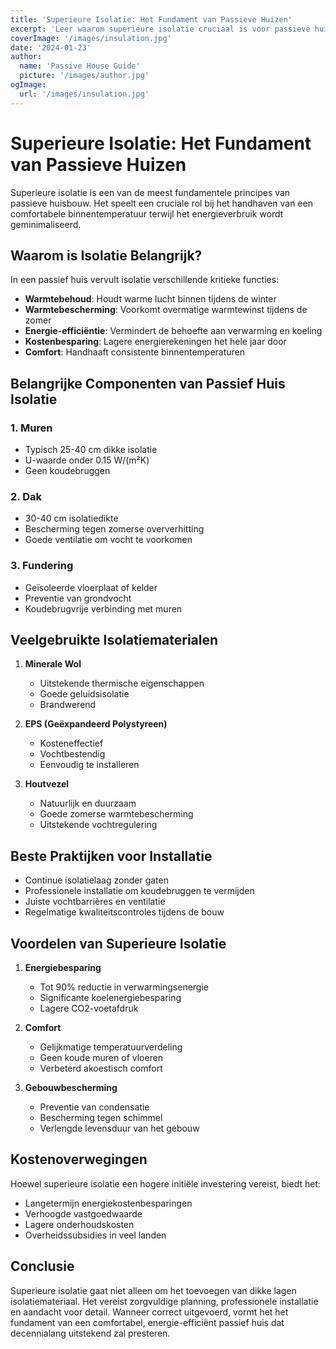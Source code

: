 ```yaml
---
title: 'Superieure Isolatie: Het Fundament van Passieve Huizen'
excerpt: 'Leer waarom superieure isolatie cruciaal is voor passieve huizen en hoe het bijdraagt aan energie-efficiëntie.'
coverImage: '/images/insulation.jpg'
date: '2024-01-23'
author:
  name: 'Passive House Guide'
  picture: '/images/author.jpg'
ogImage:
  url: '/images/insulation.jpg'
---
```


# Superieure Isolatie: Het Fundament van Passieve Huizen

Superieure isolatie is een van de meest fundamentele principes van passieve huisbouw. Het speelt een cruciale rol bij het handhaven van een comfortabele binnentemperatuur terwijl het energieverbruik wordt geminimaliseerd.

## Waarom is Isolatie Belangrijk?

In een passief huis vervult isolatie verschillende kritieke functies:

- **Warmtebehoud**: Houdt warme lucht binnen tijdens de winter
- **Warmtebescherming**: Voorkomt overmatige warmtewinst tijdens de zomer
- **Energie-efficiëntie**: Vermindert de behoefte aan verwarming en koeling
- **Kostenbesparing**: Lagere energierekeningen het hele jaar door
- **Comfort**: Handhaaft consistente binnentemperaturen

## Belangrijke Componenten van Passief Huis Isolatie

### 1. Muren
- Typisch 25-40 cm dikke isolatie
- U-waarde onder 0.15 W/(m²K)
- Geen koudebruggen

### 2. Dak
- 30-40 cm isolatiedikte
- Bescherming tegen zomerse oververhitting
- Goede ventilatie om vocht te voorkomen

### 3. Fundering
- Geïsoleerde vloerplaat of kelder
- Preventie van grondvocht
- Koudebrugvrije verbinding met muren

## Veelgebruikte Isolatiematerialen

1. **Minerale Wol**
   - Uitstekende thermische eigenschappen
   - Goede geluidsisolatie
   - Brandwerend

2. **EPS (Geëxpandeerd Polystyreen)**
   - Kosteneffectief
   - Vochtbestendig
   - Eenvoudig te installeren

3. **Houtvezel**
   - Natuurlijk en duurzaam
   - Goede zomerse warmtebescherming
   - Uitstekende vochtregulering

## Beste Praktijken voor Installatie

- Continue isolatielaag zonder gaten
- Professionele installatie om koudebruggen te vermijden
- Juiste vochtbarrières en ventilatie
- Regelmatige kwaliteitscontroles tijdens de bouw

## Voordelen van Superieure Isolatie

1. **Energiebesparing**
   - Tot 90% reductie in verwarmingsenergie
   - Significante koelenergiebesparing
   - Lagere CO2-voetafdruk

2. **Comfort**
   - Gelijkmatige temperatuurverdeling
   - Geen koude muren of vloeren
   - Verbeterd akoestisch comfort

3. **Gebouwbescherming**
   - Preventie van condensatie
   - Bescherming tegen schimmel
   - Verlengde levensduur van het gebouw

## Kostenoverwegingen

Hoewel superieure isolatie een hogere initiële investering vereist, biedt het:
- Langetermijn energiekostenbesparingen
- Verhoogde vastgoedwaarde
- Lagere onderhoudskosten
- Overheidssubsidies in veel landen

## Conclusie

Superieure isolatie gaat niet alleen om het toevoegen van dikke lagen isolatiemateriaal. Het vereist zorgvuldige planning, professionele installatie en aandacht voor detail. Wanneer correct uitgevoerd, vormt het het fundament van een comfortabel, energie-efficiënt passief huis dat decennialang uitstekend zal presteren.
